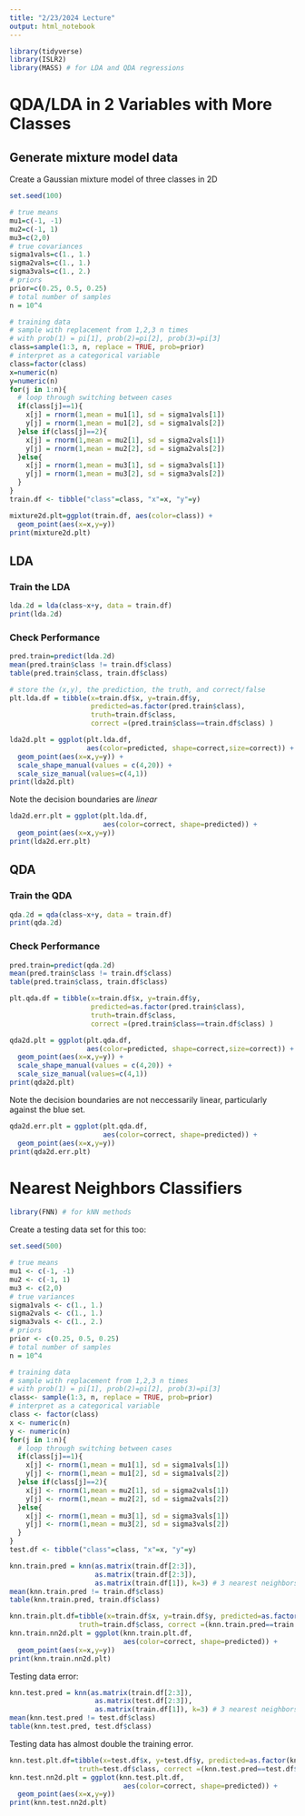 ```yaml
---
title: "2/23/2024 Lecture"
output: html_notebook
---
```


```r
library(tidyverse)
library(ISLR2)
library(MASS) # for LDA and QDA regressions
```

# QDA/LDA in 2 Variables with More Classes

## Generate mixture model data

Create a Gaussian mixture model of three classes in 2D

```r
set.seed(100)

# true means
mu1=c(-1, -1)
mu2=c(-1, 1)
mu3=c(2,0)
# true covariances
sigma1vals=c(1., 1.)
sigma2vals=c(1., 1.)
sigma3vals=c(1., 2.)
# priors
prior=c(0.25, 0.5, 0.25)
# total number of samples
n = 10^4

# training data
# sample with replacement from 1,2,3 n times
# with prob(1) = pi[1], prob(2)=pi[2], prob(3)=pi[3]
class=sample(1:3, n, replace = TRUE, prob=prior)
# interpret as a categorical variable
class=factor(class)
x=numeric(n)
y=numeric(n)
for(j in 1:n){
  # loop through switching between cases
  if(class[j]==1){
    x[j] = rnorm(1,mean = mu1[1], sd = sigma1vals[1])
    y[j] = rnorm(1,mean = mu1[2], sd = sigma1vals[2])
  }else if(class[j]==2){
    x[j] = rnorm(1,mean = mu2[1], sd = sigma2vals[1])
    y[j] = rnorm(1,mean = mu2[2], sd = sigma2vals[2])
  }else{
    x[j] = rnorm(1,mean = mu3[1], sd = sigma3vals[1])
    y[j] = rnorm(1,mean = mu3[2], sd = sigma3vals[2])
  }
}
train.df <- tibble("class"=class, "x"=x, "y"=y)

```

```r
mixture2d.plt=ggplot(train.df, aes(color=class)) + 
  geom_point(aes(x=x,y=y))
print(mixture2d.plt)

```

## LDA

### Train the LDA

```r
lda.2d = lda(class~x+y, data = train.df)
print(lda.2d)
```

### Check Performance

```r
pred.train=predict(lda.2d)
mean(pred.train$class != train.df$class)
table(pred.train$class, train.df$class)

```

```r
# store the (x,y), the prediction, the truth, and correct/false
plt.lda.df = tibble(x=train.df$x, y=train.df$y, 
                    predicted=as.factor(pred.train$class),
                    truth=train.df$class, 
                    correct =(pred.train$class==train.df$class) )

lda2d.plt = ggplot(plt.lda.df, 
                   aes(color=predicted, shape=correct,size=correct)) +
  geom_point(aes(x=x,y=y)) +
  scale_shape_manual(values = c(4,20)) +
  scale_size_manual(values=c(4,1))
print(lda2d.plt)
```

Note the decision boundaries are *linear*

```r
lda2d.err.plt = ggplot(plt.lda.df, 
                       aes(color=correct, shape=predicted)) +
  geom_point(aes(x=x,y=y)) 
print(lda2d.err.plt)
```

## QDA

### Train the QDA

```r
qda.2d = qda(class~x+y, data = train.df)
print(qda.2d)
```

### Check Performance

```r
pred.train=predict(qda.2d)
mean(pred.train$class != train.df$class)
table(pred.train$class, train.df$class)

```

```r
plt.qda.df = tibble(x=train.df$x, y=train.df$y, 
                    predicted=as.factor(pred.train$class),
                    truth=train.df$class, 
                    correct =(pred.train$class==train.df$class) )

qda2d.plt = ggplot(plt.qda.df, 
                   aes(color=predicted, shape=correct,size=correct)) +
  geom_point(aes(x=x,y=y)) +
  scale_shape_manual(values = c(4,20)) +
  scale_size_manual(values=c(4,1))
print(qda2d.plt)
```

Note the decision boundaries are not neccessarily linear, particularly against the blue set.

```r
qda2d.err.plt = ggplot(plt.qda.df, 
                       aes(color=correct, shape=predicted)) +
  geom_point(aes(x=x,y=y)) 
print(qda2d.err.plt)
```

# Nearest Neighbors Classifiers

```r
library(FNN) # for kNN methods
```

Create a testing data set for this too:

```r
set.seed(500)

# true means
mu1 <- c(-1, -1)
mu2 <- c(-1, 1)
mu3 <- c(2,0)
# true variances
sigma1vals <- c(1., 1.)
sigma2vals <- c(1., 1.)
sigma3vals <- c(1., 2.)
# priors
prior <- c(0.25, 0.5, 0.25)
# total number of samples
n = 10^4

# training data
# sample with replacement from 1,2,3 n times
# with prob(1) = pi[1], prob(2)=pi[2], prob(3)=pi[3]
class<- sample(1:3, n, replace = TRUE, prob=prior)
# interpret as a categorical variable
class <- factor(class)
x <- numeric(n)
y <- numeric(n)
for(j in 1:n){
  # loop through switching between cases
  if(class[j]==1){
    x[j] <- rnorm(1,mean = mu1[1], sd = sigma1vals[1])
    y[j] <- rnorm(1,mean = mu1[2], sd = sigma1vals[2])
  }else if(class[j]==2){
    x[j] <- rnorm(1,mean = mu2[1], sd = sigma2vals[1])
    y[j] <- rnorm(1,mean = mu2[2], sd = sigma2vals[2])
  }else{
    x[j] <- rnorm(1,mean = mu3[1], sd = sigma3vals[1])
    y[j] <- rnorm(1,mean = mu3[2], sd = sigma3vals[2])
  }
}
test.df <- tibble("class"=class, "x"=x, "y"=y)
```

```r
knn.train.pred = knn(as.matrix(train.df[2:3]), 
                     as.matrix(train.df[2:3]), 
                     as.matrix(train.df[1]), k=3) # 3 nearest neighbors
mean(knn.train.pred != train.df$class)
table(knn.train.pred, train.df$class)
```

```r
knn.train.plt.df=tibble(x=train.df$x, y=train.df$y, predicted=as.factor(knn.train.pred), 
                 truth=train.df$class, correct =(knn.train.pred==train.df$class) )
knn.train.nn2d.plt = ggplot(knn.train.plt.df, 
                            aes(color=correct, shape=predicted)) + 
  geom_point(aes(x=x,y=y)) 
print(knn.train.nn2d.plt)
```

Testing data error:

```r
knn.test.pred = knn(as.matrix(train.df[2:3]), 
                     as.matrix(test.df[2:3]), 
                     as.matrix(train.df[1]), k=3) # 3 nearest neighbors
mean(knn.test.pred != test.df$class)
table(knn.test.pred, test.df$class)
```

Testing data has almost double the training error.

```r
knn.test.plt.df=tibble(x=test.df$x, y=test.df$y, predicted=as.factor(knn.test.pred), 
                 truth=test.df$class, correct =(knn.test.pred==test.df$class) )
knn.test.nn2d.plt = ggplot(knn.test.plt.df, 
                            aes(color=correct, shape=predicted)) + 
  geom_point(aes(x=x,y=y)) 
print(knn.test.nn2d.plt)
```
